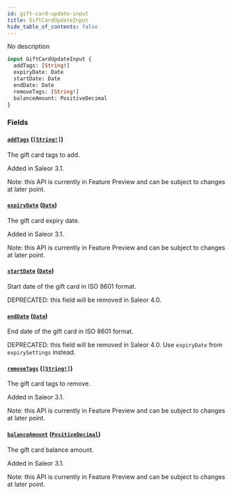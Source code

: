 ```yaml
---
id: gift-card-update-input
title: GiftCardUpdateInput
hide_table_of_contents: false
---
```


No description

```graphql
input GiftCardUpdateInput {
  addTags: [String!]
  expiryDate: Date
  startDate: Date
  endDate: Date
  removeTags: [String!]
  balanceAmount: PositiveDecimal
}
```

### Fields

#### [`addTags`](#) ([`[String!]`](../../../developer/api-reference/scalars/string))

The gift card tags to add.

Added in Saleor 3.1.

Note: this API is currently in Feature Preview and can be subject to changes at later point.

#### [`expiryDate`](#) ([`Date`](../../../developer/api-reference/scalars/date))

The gift card expiry date.

Added in Saleor 3.1.

Note: this API is currently in Feature Preview and can be subject to changes at later point.

#### [`startDate`](#) ([`Date`](../../../developer/api-reference/scalars/date))

Start date of the gift card in ISO 8601 format.

DEPRECATED: this field will be removed in Saleor 4.0.

#### [`endDate`](#) ([`Date`](../../../developer/api-reference/scalars/date))

End date of the gift card in ISO 8601 format.

DEPRECATED: this field will be removed in Saleor 4.0. Use `expiryDate` from `expirySettings` instead.

#### [`removeTags`](#) ([`[String!]`](../../../developer/api-reference/scalars/string))

The gift card tags to remove.

Added in Saleor 3.1.

Note: this API is currently in Feature Preview and can be subject to changes at later point.

#### [`balanceAmount`](#) ([`PositiveDecimal`](../../../developer/api-reference/scalars/positive-decimal))

The gift card balance amount.

Added in Saleor 3.1.

Note: this API is currently in Feature Preview and can be subject to changes at later point.
